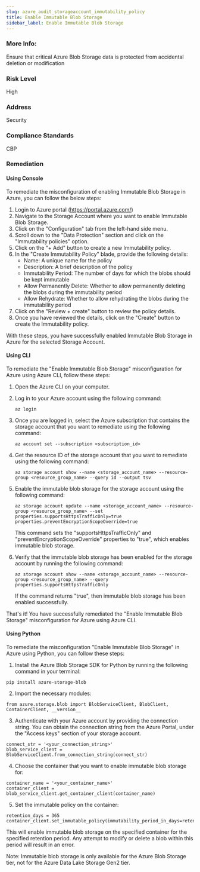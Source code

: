 ```yaml
---
slug: azure_audit_storageaccount_immutability_policy
title: Enable Immutable Blob Storage
sidebar_label: Enable Immutable Blob Storage
---
```


### More Info:

Ensure that critical Azure Blob Storage data is protected from accidental deletion or modification

### Risk Level

High

### Address

Security

### Compliance Standards

CBP
### Remediation

#### Using Console

To remediate the misconfiguration of enabling Immutable Blob Storage in Azure, you can follow the below steps:

1. Login to Azure portal (https://portal.azure.com/)
2. Navigate to the Storage Account where you want to enable Immutable Blob Storage.
3. Click on the "Configuration" tab from the left-hand side menu.
4. Scroll down to the "Data Protection" section and click on the "Immutability policies" option.
5. Click on the "+ Add" button to create a new Immutability policy.
6. In the "Create Immutability Policy" blade, provide the following details:
   - Name: A unique name for the policy
   - Description: A brief description of the policy
   - Immutability Period: The number of days for which the blobs should be kept immutable
   - Allow Permanently Delete: Whether to allow permanently deleting the blobs during the immutability period
   - Allow Rehydrate: Whether to allow rehydrating the blobs during the immutability period
7. Click on the "Review + create" button to review the policy details.
8. Once you have reviewed the details, click on the "Create" button to create the Immutability policy.

With these steps, you have successfully enabled Immutable Blob Storage in Azure for the selected Storage Account.

#### Using CLI

To remediate the "Enable Immutable Blob Storage" misconfiguration for Azure using Azure CLI, follow these steps:

1. Open the Azure CLI on your computer.

2. Log in to your Azure account using the following command:

   ```
   az login
   ```

3. Once you are logged in, select the Azure subscription that contains the storage account that you want to remediate using the following command:

   ```
   az account set --subscription <subscription_id>
   ```

4. Get the resource ID of the storage account that you want to remediate using the following command:

   ```
   az storage account show --name <storage_account_name> --resource-group <resource_group_name> --query id --output tsv
   ```

5. Enable the immutable blob storage for the storage account using the following command:

   ```
   az storage account update --name <storage_account_name> --resource-group <resource_group_name> --set properties.supportsHttpsTrafficOnly=true properties.preventEncryptionScopeOverride=true
   ```

   This command sets the "supportsHttpsTrafficOnly" and "preventEncryptionScopeOverride" properties to "true", which enables immutable blob storage.

6. Verify that the immutable blob storage has been enabled for the storage account by running the following command:

   ```
   az storage account show --name <storage_account_name> --resource-group <resource_group_name> --query properties.supportsHttpsTrafficOnly
   ```

   If the command returns "true", then immutable blob storage has been enabled successfully.

That's it! You have successfully remediated the "Enable Immutable Blob Storage" misconfiguration for Azure using Azure CLI.

#### Using Python

To remediate the misconfiguration "Enable Immutable Blob Storage" in Azure using Python, you can follow these steps:

1. Install the Azure Blob Storage SDK for Python by running the following command in your terminal:

```
pip install azure-storage-blob
```

2. Import the necessary modules:

```
from azure.storage.blob import BlobServiceClient, BlobClient, ContainerClient, __version__
```

3. Authenticate with your Azure account by providing the connection string. You can obtain the connection string from the Azure Portal, under the "Access keys" section of your storage account.

```
connect_str = '<your_connection_string>'
blob_service_client = BlobServiceClient.from_connection_string(connect_str)
```

4. Choose the container that you want to enable immutable blob storage for:

```
container_name = '<your_container_name>'
container_client = blob_service_client.get_container_client(container_name)
```

5. Set the immutable policy on the container:

```
retention_days = 365
container_client.set_immutable_policy(immutability_period_in_days=retention_days)
```

This will enable immutable blob storage on the specified container for the specified retention period. Any attempt to modify or delete a blob within this period will result in an error. 

Note: Immutable blob storage is only available for the Azure Blob Storage tier, not for the Azure Data Lake Storage Gen2 tier.



